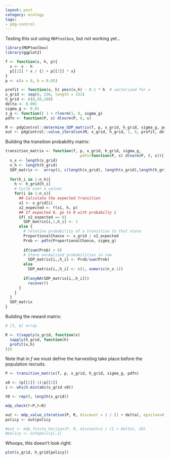 ```yaml
---
layout: post
category: ecology
tags:
- pdg-control
---
```


Testing this out using `MDPtoolbox`, but not working yet...




```r
library(MDPtoolbox)
library(ggplot2)
```




```r
f <- function(x, h, p){ 
  x <- x - h
  p[[1]] * x / {1 + p[[2]] * x}  
}
p <- c(a = 6, b = 0.05)

profit <- function(x, h) pmin(x,h) - 0.1 * h  # vectorized for x
x_grid <- seq(0, 150, length = 151)
h_grid <- c(0,50,100)
delta <- 0.001
sigma_g <- 0.01
z_g <- function() 1 + rlnorm(1, 0, sigma_g)
pdfn <- function(P, s) dlnorm(P, 0, s)
```

```r
M <- pdgControl::determine_SDP_matrix(f, p, x_grid, h_grid, sigma_g, pdfn)
out <- pdgControl::value_iteration(M, x_grid, h_grid, 1, 0, profit, delta)

```

Building the transition probability matrix: 

```r
transition_matrix <- function(f, p, x_grid, h_grid, sigma_g,
                                 pdfn=function(P, s) dlnorm(P, 0, s)){
  n_x <- length(x_grid)
  n_h <- length(h_grid)
  SDP_matrix <-  array(0, c(length(x_grid), length(x_grid),length(h_grid)))
  
  for(h_i in 1:n_h){
    h <- h_grid[h_i]
    # Cycle over x values
    for(i in 1:n_x){ 
      ## Calculate the expected transition  
      x1 <- x_grid[i]
      x2_expected <- f(x1, h, p)
      ## If expected 0, go to 0 with probabilty 1
      if( x2_expected == 0) 
        SDP_matrix[i,1,h_i] <- 1  
      else {
        # relative probability of a transition to that state
        ProportionalChance <- x_grid / x2_expected
        Prob <- pdfn(ProportionalChance, sigma_g)
        
        if(sum(Prob) > 0)
        # Store normalized probabilities in row
          SDP_matrix[i,,h_i] <- Prob/sum(Prob)
        else 
          SDP_matrix[i,,h_i] <- c(1, numeric(n_x-1))
        
        if(anyNA(SDP_matrix[i,,h_i]))
          recover()
      }
    }
  }
  SDP_matrix
}


```
Building the reward matrix: 

```r
# [S, A] array

R <- t(sapply(x_grid, function(x)
  sapply(h_grid, function(h)
  profit(x,h)
)))
```

Note that in $f$ we must define the harvesting take place before the population recruits.

```r
P <- transition_matrix(f, p, x_grid, h_grid, sigma_g, pdfn)
```


```r
x0 <- (p[[1]]-1)/p[[2]]
i <- which.min(abs(x_grid-x0))

V0 <- rep(0, length(x_grid))
```

```r
mdp_check(P=P,R=R)


```

```r
out <- mdp_value_iteration(P, R, discount = 1 / (1 + delta), epsilon=0.001, max_iter = 5e3, V0=V0)
policy <- out$policy

#out <- mdp_finite_horizon(P, R, discount=1 / (1 + delta), 10)
#policy <- out$policy[,1]
```


Whoops, this doesn't look right:

```r
plot(x_grid, h_grid[policy])
```
